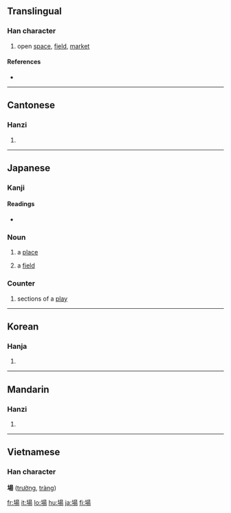 {{see|场|塲}}
==Translingual==

===Han character===
{{Han char|rn=32|rad=土|as=09|sn=12|four=4612<sub>7</sub>|canj=土日一竹 (GAMH)}}

# open [[space]], [[field]], [[market]]

====References====
* {{Han ref|kx=0234.080|dkj=05278|dj=0472.020|hdz=10462.090|uh=5834|ud=22580|bh=B3F5|bd=46069}}

----

==Cantonese==

===Hanzi===
{{yue-hanzi|jyut=[[coeng4]]|y=[[cheung4]]}}

# {{defn|Cantonese}}

----

==Japanese==

===Kanji===
{{ja-kanji|grade=2|rs=土09}}

====Readings====
* {{ja-readings|on=[[じょう]] (jō)|kun=[[ば]] (ba)}}

===Noun===
{{ja-noun|k|hira=ば|rom=ba}}

# a [[place]]
# {{context|physics}} a [[field]]

===Counter===
{{ja-pos|k|counter|hira=ば|rom=ba|hidx=は'}}

# sections of a [[play]]

----

==Korean==

===Hanja===
{{ko-hanja|hangeul=[[장]]|rv=jang|mr=chang}}

# {{defn|Korean}}

----

==Mandarin==

===Hanzi===
{{cmn-hanzi|sim=场|pin=[[cháng]] ([[chang2]])|wg=[[ch'ang2|ch'ang<sup>2</sup>]]}}

# {{defn|Mandarin}}

----

==Vietnamese==
===Han character===
'''場''' ([[trường]], [[tràng]])

[[fr:場]]
[[it:場]]
[[lo:場]]
[[hu:場]]
[[ja:場]]
[[fi:場]]